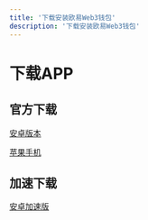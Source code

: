 ```yaml
---
title: '下载安装欧易Web3钱包'
description: '下载安装欧易Web3钱包'
---
```


# 下载APP

## 官方下载

[安卓版本](https://static.damvx.com/upgradeapp/okx-android.apk)

[苹果手机](https://apps.apple.com/us/app/okx-buy-bitcoin-eth-crypto/id1327268470)

## 加速下载

[安卓加速版](https://static.damvx.com/upgradeapp/okx-android.apk)

